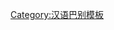 {{User language-0|zh-Hant|-{此用戶'''[[:Category:Zh-Hant-0 使用者|無法]]'''理解'''[[:Category:Zh-Hant 使用者|繁體中文]]'''。}-|繁体中文|14|9}}<noinclude>
[[Category:汉语巴别模板]]

</noinclude>